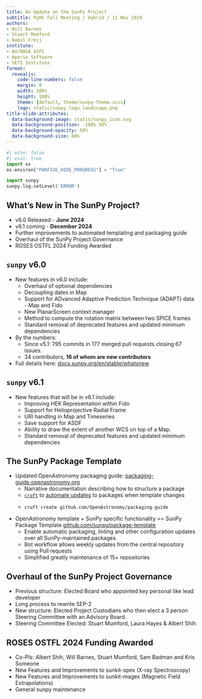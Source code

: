 ```yaml
---
title: An Update on the SunPy Project
subtitle: PyHC Fall Meeting / Hybrid / 11 Nov 2024
authors:
- Will Barnes
- Stuart Mumford
- Nabil Freij
institute:
- AU/NASA GSFC
- Aperio Software
- SETI Institute
format:
  revealjs:
    code-line-numbers: false
    margin: 0
    width: 100%
    height: 100%
    theme: [default, theme/sunpy-theme.scss]
    logo: static/sunpy_logo_landscape.png
title-slide-attributes:
  data-background-image: static/sunpy_icon.svg
  data-background-position: -100% 50%
  data-background-opacity: 50%
  data-background-size: 80%
---
```

```python
#| echo: false
#| eval: true
import os
os.environ["PARFIVE_HIDE_PROGRESS"] = "True"

import sunpy
sunpy.log.setLevel('ERROR')
```

## What's New in The SunPy Project? {background-image="static/sunpy_icon.svg" background-size="70%" background-opacity="50%"}

- v6.0 Released - **June 2024**
- v6.1 coming - **December 2024**
- Further improvements to automated templating and packaging guide
- Overhaul of the SunPy Project Governance
- ROSES OSTFL 2024 Funding Awarded

## `sunpy` v6.0 {background-image="static/sunpy_icon.svg" background-size="70%" background-opacity="50%"}

- New features in v6.0 include:
    - Overhaul of optional dependencies
    - Decoupling dates in Map
    - Support for ADvanced Adaptive Prediction Technique (ADAPT) data - Map and Fido
    - New PlanarScreen context manager
    - Method to compute the rotation matrix between two SPICE frames
    - Standard removal of deprecated features and updated minimum dependencies
- By the numbers:
  - Since v5.1: 795 commits in 177 merged pull requests closing 67 issues.
  - 34 contributors, **16 of whom are new contributors**
- Full details here: [docs.sunpy.org/en/stable/whatsnew](https://docs.sunpy.org/en/stable/whatsnew)

## `sunpy` v6.1 {background-image="static/sunpy_icon.svg" background-size="70%" background-opacity="50%"}

- New features that will be in v6.1 include:
    - Improving HEK Representation within Fido
    - Support for Helioprojective Radial Frame
    - URI handling in Map and Timeseries
    - Save support for ASDF
    - Ability to draw the extent of another WCS on top of a Map.
    - Standard removal of deprecated features and updated minimum dependencies

## The SunPy Package Template

- Updated OpenAstronomy packaging guide: [packaging-guide.openastronomy.org](https://packaging-guide.openastronomy.org)
  - Narrative documentation describing how to structure a package
  - [`cruft`](https://cruft.github.io/) to [automate updates](https://github.com/sunpy/sunkit-magex/pull/16) to packages when template changes
  - ```shell
  cruft create github.com/OpenAstronomy/packaging-guide
  ```

- OpenAstronomy template + SunPy specific functionality == SunPy Package Template [github.com/sunpy/package-template](https://github.com/sunpy/package-template)
  - Enable automatic packaging, linting and other configuration updates over all SunPy-maintained packages.
  - Bot workflow allows weekly updates from the central repository using Pull requests
  - Simplified greatly maintenance of 15+ repositories

## Overhaul of the SunPy Project Governance

- Previous structure: Elected Board who appointed key personal like lead developer
- Long process to rewrite SEP-2
- New structure: Elected Project Custodians who then elect a 3 person Steering Committee with an Advisory Board.
- Steering Committee Elected: Stuart Mumford, Laura Hayes & Albert Shih

## ROSES OSTFL 2024 Funding Awarded

- Co-PIs: Albert Shih, Will Barnes, Stuart Mumford, Sam Badman and Kris Someone
- New Features and Improvements to sunkit-spex (X-ray Spectroscopy)
- New Features and Improvements to sunkit-magex (Magnetic Field Extrapolations)
- General sunpy maintenance
